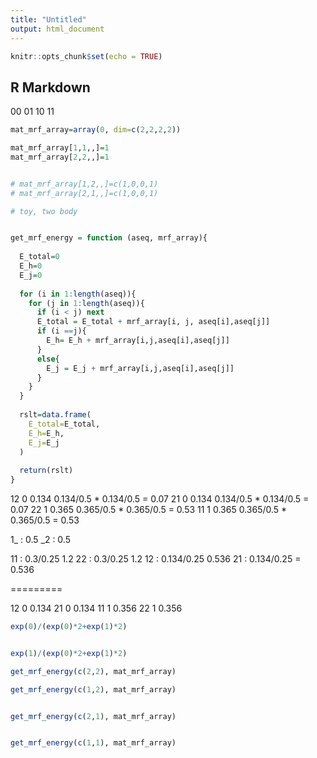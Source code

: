 ```yaml
---
title: "Untitled"
output: html_document
---
```


```r
knitr::opts_chunk$set(echo = TRUE)
```

## R Markdown

00
01
10
11


```r
mat_mrf_array=array(0, dim=c(2,2,2,2))
```

```r
mat_mrf_array[1,1,,]=1
mat_mrf_array[2,2,,]=1


# mat_mrf_array[1,2,,]=c(1,0,0,1)
# mat_mrf_array[2,1,,]=c(1,0,0,1)
```


```r

# toy, two body


get_mrf_energy = function (aseq, mrf_array){
  
  E_total=0
  E_h=0
  E_j=0
  
  for (i in 1:length(aseq)){
    for (j in 1:length(aseq)){
      if (i < j) next
      E_total = E_total + mrf_array[i, j, aseq[i],aseq[j]]
      if (i ==j){
        E_h= E_h + mrf_array[i,j,aseq[i],aseq[j]]
      }
      else{
        E_j = E_j + mrf_array[i,j,aseq[i],aseq[j]]
      }
    }
  }
  
  rslt=data.frame(
    E_total=E_total,
    E_h=E_h,
    E_j=E_j
  )
  
  return(rslt)
}
```

12 0  0.134  0.134/0.5 * 0.134/0.5 = 0.07
21 0  0.134 0.134/0.5 * 0.134/0.5 = 0.07
22 1  0.365 0.365/0.5 * 0.365/0.5 = 0.53
11 1  0.365 0.365/0.5 * 0.365/0.5 = 0.53



1_ : 0.5
_2 : 0.5

11 : 0.3/0.25 1.2
22 : 0.3/0.25 1.2
12 : 0.134/0.25 0.536
21 : 0.134/0.25 = 0.536

=========


12 0 0.134
21 0 0.134
11 1 0.356
22 1 0.356





```r
exp(0)/(exp(0)*2+exp(1)*2)


exp(1)/(exp(0)*2+exp(1)*2)
```


```r
get_mrf_energy(c(2,2), mat_mrf_array)

get_mrf_energy(c(1,2), mat_mrf_array)


get_mrf_energy(c(2,1), mat_mrf_array)


get_mrf_energy(c(1,1), mat_mrf_array)


```

